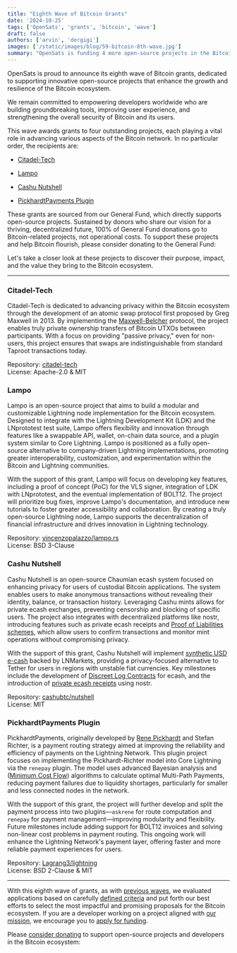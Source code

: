 ```yaml
---
title: "Eighth Wave of Bitcoin Grants"
date: '2024-10-25'
tags: ['OpenSats', 'grants', 'bitcoin', 'wave']
draft: false
authors: ['arvin', 'dergigi']
images: ['/static/images/blog/59-bitcoin-8th-wave.jpg']
summary: "OpenSats is funding 4 more open-source projects in the Bitcoin ecosystem."
---
```


OpenSats is proud to announce its eighth wave of Bitcoin grants, dedicated to
supporting innovative open-source projects that enhance the growth and
resilience of the Bitcoin ecosystem.

We remain committed to empowering developers worldwide who are building
groundbreaking tools, improving user experience, and strengthening the overall
security of Bitcoin and its users.

This wave awards grants to four outstanding projects, each playing a vital role
in advancing various aspects of the Bitcoin network. In no particular order, the
recipients are:

- [Citadel-Tech](#citadel-tech)

- [Lampo](#lampo)

- [Cashu Nutshell](#cashu-nutshell)

- [PickhardtPayments Plugin](#pickhardtpayments-plugin)

These grants are sourced from our General Fund, which directly supports
open-source projects. Sustained by donors who share our vision for a thriving,
decentralized future, 100% of General Fund donations go to Bitcoin-related
projects, not operational costs. To support these projects and help Bitcoin
flourish, please consider donating to the General Fund:

<center>
    <DonateToGeneralFundButton/>
</center>

Let's take a closer look at these projects to discover their purpose, impact,
and the value they bring to the Bitcoin ecosystem.

---

### Citadel-Tech

Citadel-Tech is dedicated to advancing privacy within the Bitcoin ecosystem
through the development of an atomic swap protocol first proposed by Greg
Maxwell in 2013. By implementing the
[Maxwell-Belcher](https://gist.github.com/chris-belcher/9144bd57a91c194e332fb5ca371d0964)
protocol, the project enables truly private ownership transfers of
Bitcoin UTXOs between participants. With a focus on providing "passive privacy,"
even for non-users, this project ensures that swaps are indistinguishable from
standard Taproot transactions today.

Repository: [citadel-tech](https://github.com/citadel-tech/coinswap)  
License: Apache-2.0 & MIT

### Lampo

Lampo is an open-source project that aims to build a modular and customizable
Lightning node implementation for the Bitcoin ecosystem. Designed to integrate
with the Lightning Development Kit (LDK) and the LNprototest test suite, Lampo
offers flexibility and innovation through features like a swappable API, wallet,
on-chain data source, and a plugin system similar to Core Lightning. Lampo is
positioned as a fully open-source alternative to company-driven Lightning
implementations, promoting greater interoperability, customization, and
experimentation within the Bitcoin and Lightning communities.

With the support of this grant, Lampo will focus on developing key features,
including a proof of concept (PoC) for the VLS signer, integration of LDK with
LNprototest, and the eventual implementation of BOLT12. The project will
prioritize bug fixes, improve Lampo's documentation, and introduce new tutorials
to foster greater accessibility and collaboration. By creating a truly
open-source Lightning node, Lampo supports the decentralization of financial
infrastructure and drives innovation in Lightning technology.

Repository: [vincenzopalazzo/lampo.rs](https://github.com/vincenzopalazzo/lampo.rs)  
License: BSD 3-Clause

### Cashu Nutshell

Cashu Nutshell is an open-source Chaumian ecash system focused on enhancing
privacy for users of custodial Bitcoin applications. The system enables users to
make anonymous transactions without revealing their identity, balance, or
transaction history. Leveraging Cashu mints allows for private ecash exchanges,
preventing censorship and blocking of specific users. The project also
integrates with decentralized platforms like nostr, introducing features such as
private ecash receipts and [Proof of Liabilities
schemes](https://gist.github.com/callebtc/ed5228d1d8cbaade0104db5d1cf63939),
which allow users to confirm transactions and monitor mint operations without
compromising privacy.

With the support of this grant, Cashu Nutshell will implement [synthetic USD
e-cash](https://github.com/cashubtc/nutshell/pull/608) backed by LNMarkets,
providing a privacy-focused alternative to Tether for users in regions with
unstable fiat currencies. Key milestones include the development of [Discreet
Log Contracts](https://github.com/cashubtc/nutshell/pull/576) for ecash, and the
introduction of [private ecash
receipts](https://github.com/cashubtc/nuts/pull/155) using nostr.

Repository: [cashubtc/nutshell](https://github.com/cashubtc/nutshell)  
License: MIT

### PickhardtPayments Plugin

PickhardtPayments, originally developed by [Rene
Pickhardt](https://opensats.org/blog/rene-pickhardt-receives-lts-grant) and
Stefan Richter, is a payment routing strategy aimed at improving the reliability
and efficiency of payments on the Lightning Network. This plugin project
focuses on implementing the Pickhardt-Richter model into Core Lightning via the
`renepay` plugin. The model uses advanced Bayesian analysis and ([Minimum Cost
Flow](https://github.com/Lagrang3/mcf-algorithms)) algorithms to calculate
optimal Multi-Path Payments, reducing payment failures due to liquidity
shortages, particularly for smaller and less connected nodes in the network.

With the support of this grant, the project will further develop and split the
payment process into two plugins—`askrene` for route computation and `renepay`
for payment management—improving modularity and flexibility. Future milestones
include adding support for BOLT12 invoices and solving non-linear cost problems
in payment routing. This ongoing work will enhance the Lightning Network's
payment layer, offering faster and more reliable payment experiences for users.

Repository: [Lagrang3/lightning](https://github.com/Lagrang3/lightning)  
License: BSD 2-Clause & MIT

---

With this eighth wave of grants, as with [previous waves](/tags/wave), we
evaluated applications based on carefully [defined criteria](/apply#criteria)
and put forth our best efforts to select the most impactful and promising
proposals for the Bitcoin ecosystem. If you are a developer working on a project
aligned with [our mission](/mission), we encourage you to [apply for
funding](/apply).

Please [consider donating](/donate) to support open-source projects and
developers in the Bitcoin ecosystem:

<center>
    <DonateToGeneralFundButton/>
</center>
